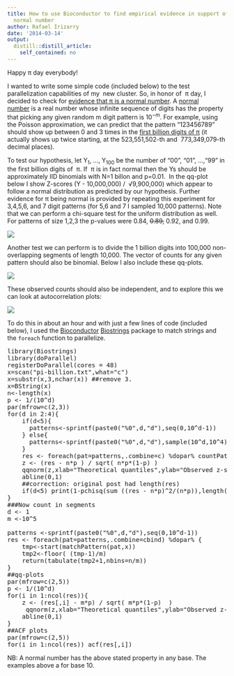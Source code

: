 ```yaml
---
title: How to use Bioconductor to find empirical evidence in support of pi being a
  normal number
author: Rafael Irizarry
date: '2014-03-14'
output:
  distill::distill_article:
    self_contained: no
---
```


Happy π day everybody!

I wanted to write some simple code (included below) to the test parallelization capabilities of my  new cluster. So, in honor of  π day, I decided to check for [evidence that π is a normal number](http://www.davidhbailey.com/dhbpapers/normality.pdf). A [normal number](http://en.wikipedia.org/wiki/Normal_number) is a real number whose infinite sequence of digits has the property that picking any given random m digit pattern is 10<sup>−m</sup>. For example, using the Poisson approximation, we can predict that the pattern "123456789" should show up between 0 and 3 times in the [first billion digits of π](http://stuff.mit.edu/afs/sipb/contrib/pi/) (it actually shows up twice starting, at the 523,551,502-th and  773,349,079-th decimal places).

To test our hypothesis, let Y<sub>1</sub>, ..., Y<sub>100</sub> be the number of "00", "01", ...,"99" in the first billion digits of  π. If  π is in fact normal then the Ys should be approximately IID binomials with N=1 billon and p=0.01.  In the qq-plot below I show Z-scores (Y - 10,000,000) /  √9,900,000) which appear to follow a normal distribution as predicted by our hypothesis. Further evidence for π being normal is provided by repeating this experiment for 3,4,5,6, and 7 digit patterns (for 5,6 and 7 I sampled 10,000 patterns). Note that we can perform a chi-square test for the uniform distribution as well. For patterns of size 1,2,3 the p-values were 0.84, <del>0.89,</del> 0.92, and 0.99.

![](https://github.com/simplystats/simplystats.github.io/raw/master/wp-content/uploads/2014/03/pi2.png)

Another test we can perform is to divide the 1 billion digits into 100,000 non-overlapping segments of length 10,000. The vector of counts for any given pattern should also be binomial. Below I also include these qq-plots.

![](https://github.com/simplystats/simplystats.github.io/raw/master/wp-content/uploads/2014/03/pi21.png)

These observed counts should also be independent, and to explore this we can look at autocorrelation plots:

![](https://github.com/simplystats/simplystats.github.io/raw/master/wp-content/uploads/2014/03/piacf1.png)

To do this in about an hour and with just a few lines of code (included below), I used the [Bioconductor](http://www.bioconductor.org/) [Biostrings](http://www.bioconductor.org/packages/release/bioc/html/Biostrings.html) package to match strings and the `foreach` function to parallelize.

<pre>library(Biostrings)
library(doParallel)
registerDoParallel(cores = 48)
x=scan("pi-billion.txt",what="c")
x=substr(x,3,nchar(x)) ##remove 3.
x=BString(x)
n&lt;-length(x)
p &lt;- 1/(10^d)
par(mfrow=c(2,3))
for(d in 2:4){
    if(d&lt;5){
      patterns&lt;-sprintf(paste0("%0",d,"d"),seq(0,10^d-1))
    } else{
      patterns&lt;-sprintf(paste0("%0",d,"d"),sample(10^d,10^4)-1)
    }
    res &lt;- foreach(pat=patterns,.combine=c) %dopar% countPattern(pat,x)
    z &lt;- (res - n*p ) / sqrt( n*p*(1-p) )
    qqnorm(z,xlab="Theoretical quantiles",ylab="Observed z-scores",main=paste(d,"digits"))
    abline(0,1)
    ##correction: original post had length(res)
    if(d&lt;5) print(1-pchisq(sum ((res - n*p)^2/(n*p)),length(res)-1)) 
}
###Now count in segments
d &lt;- 1
m &lt;-10^5

patterns &lt;-sprintf(paste0("%0",d,"d"),seq(0,10^d-1))
res &lt;- foreach(pat=patterns,.combine=cbind) %dopar% {
    tmp&lt;-start(matchPattern(pat,x))
    tmp2&lt;-floor( (tmp-1)/m)
    return(tabulate(tmp2+1,nbins=n/m))
}
##qq-plots
par(mfrow=c(2,5))
p &lt;- 1/(10^d)
for(i in 1:ncol(res)){
    z &lt;- (res[,i] - m*p) / sqrt( m*p*(1-p)  )
     qqnorm(z,xlab="Theoretical quantiles",ylab="Observed z-scores",main=paste(i-1))
    abline(0,1)
}
##ACF plots
par(mfrow=c(2,5))
for(i in 1:ncol(res)) acf(res[,i])</pre>

NB: A normal number has the above stated property in any base. The examples above a for base 10.
